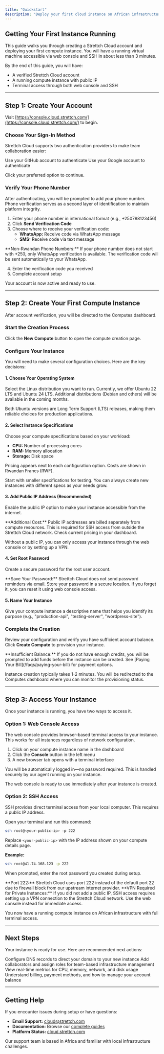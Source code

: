 ```yaml
---
title: "Quickstart"
description: "Deploy your first cloud instance on African infrastructure in 5 minutes"
---
```


## Getting Your First Instance Running

This guide walks you through creating a Strettch Cloud account and deploying your first compute instance. You will have a running virtual machine accessible via web console and SSH in about less than 3 minutes.

By the end of this guide, you will have:
- A verified Strettch Cloud account
- A running compute instance with public IP
- Terminal access through both web console and SSH

---

## Step 1: Create Your Account

Visit [https://console.cloud.strettch.com/](https://console.cloud.strettch.com/) to begin.

### Choose Your Sign-In Method

Strettch Cloud supports two authentication providers to make team collaboration easier:

<CardGroup cols={2}>
  <Card title="Sign in with GitHub" icon="github">
    Use your GitHub account to authenticate
  </Card>
  <Card title="Sign in with Google" icon="google">
    Use your Google account to authenticate
  </Card>
</CardGroup>

Click your preferred option to continue.

### Verify Your Phone Number

After authenticating, you will be prompted to add your phone number. Phone verification serves as a second layer of identification to maintain platform integrity.

1. Enter your phone number in international format (e.g., +250788123456)
2. Click **Send Verification Code**
3. Choose where to receive your verification code:
   - **WhatsApp:** Receive code via WhatsApp message
   - **SMS:** Receive code via text message

<Note>
**Non-Rwandan Phone Numbers:** If your phone number does not start with +250, only WhatsApp verification is available. The verification code will be sent automatically to your WhatsApp.
</Note>

4. Enter the verification code you received
5. Complete account setup

Your account is now active and ready to use.

---

## Step 2: Create Your First Compute Instance

After account verification, you will be directed to the Computes dashboard.

### Start the Creation Process

Click the **New Compute** button to open the compute creation page.

### Configure Your Instance

You will need to make several configuration choices. Here are the key decisions:

#### 1. Choose Your Operating System

Select the Linux distribution you want to run. Currently, we offer Ubuntu 22 LTS and Ubuntu 24 LTS. Additional distributions (Debian and others) will be available in the coming months.

Both Ubuntu versions are Long Term Support (LTS) releases, making them reliable choices for production applications.

#### 2. Select Instance Specifications

Choose your compute specifications based on your workload:

- **CPU:** Number of processing cores
- **RAM:** Memory allocation
- **Storage:** Disk space

Pricing appears next to each configuration option. Costs are shown in Rwandan Francs (RWF).

<Note>
Start with smaller specifications for testing. You can always create new instances with different specs as your needs grow.
</Note>

#### 3. Add Public IP Address (Recommended)

Enable the public IP option to make your instance accessible from the internet.

<Warning>
**Additional Cost:** Public IP addresses are billed separately from compute resources. This is required for SSH access from outside the Strettch Cloud network. Check current pricing in your dashboard.
</Warning>

Without a public IP, you can only access your instance through the web console or by setting up a VPN.

#### 4. Set Root Password

Create a secure password for the root user account.

<Warning>
**Save Your Password:** Strettch Cloud does not send password reminders via email. Store your password in a secure location. If you forget it, you can reset it using web console access.
</Warning>

#### 5. Name Your Instance

Give your compute instance a descriptive name that helps you identify its purpose (e.g., "production-api", "testing-server", "wordpress-site").

### Complete the Creation

Review your configuration and verify you have sufficient account balance. Click **Create Compute** to provision your instance.

<Note>
**Insufficient Balance:** If you do not have enough credits, you will be prompted to add funds before the instance can be created. See [Paying Your Bill](/faqs/paying-your-bill) for payment options.
</Note>

Instance creation typically takes 1-2 minutes. You will be redirected to the Computes dashboard where you can monitor the provisioning status.

---

## Step 3: Access Your Instance

Once your instance is running, you have two ways to access it.

### Option 1: Web Console Access

The web console provides browser-based terminal access to your instance. This works for all instances regardless of network configuration.

1. Click on your compute instance name in the dashboard
2. Click the **Console** button in the left menu
3. A new browser tab opens with a terminal interface

You will be automatically logged in—no password required. This is handled securely by our agent running on your instance.

The web console is ready to use immediately after your instance is created.

### Option 2: SSH Access

SSH provides direct terminal access from your local computer. This requires a public IP address.

Open your terminal and run this command:

```bash
ssh root@<your-public-ip> -p 222
```

Replace `<your-public-ip>` with the IP address shown on your compute details page.

**Example:**

```bash
ssh root@41.74.168.123 -p 222
```

When prompted, enter the root password you created during setup.

<Note>
**Port 222:** Strettch Cloud uses port 222 instead of the default port 22 due to firewall block from our upstream internet provider.
</Note>

<Warning>
**VPN Required for Private Instances:** If you did not add a public IP, SSH access requires setting up a VPN connection to the Strettch Cloud network. Use the web console instead for immediate access.
</Warning>

You now have a running compute instance on African infrastructure with full terminal access.

---

## Next Steps

Your instance is ready for use. Here are recommended next actions:

<CardGroup cols={2}>
  <Card title="Point Your Domain" icon="globe" href="/guides/domains">
    Configure DNS records to direct your domain to your new instance
  </Card>
  <Card title="Invite Team Members" icon="users" href="/guides/teams">
    Add collaborators and assign roles for team-based infrastructure management
  </Card>
  <Card title="Monitor Performance" icon="chart-line" href="/guides/computes#monitoring">
    View real-time metrics for CPU, memory, network, and disk usage
  </Card>
  <Card title="Learn About Pricing" icon="wallet" href="/faqs/paying-your-bill">
    Understand billing, payment methods, and how to manage your account balance
  </Card>
</CardGroup>

---

## Getting Help

If you encounter issues during setup or have questions:

- **Email Support:** [cloud@strettch.com](mailto:cloud@strettch.com)
- **Documentation:** Browse our [complete guides](/guides/computes)
- **Platform Status:** [cloud.strettch.com](https://cloud.strettch.com)

Our support team is based in Africa and familiar with local infrastructure challenges.
